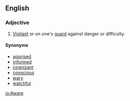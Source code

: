 ==English==
===Adjective===
#[[Vigilant]] or on one's [[guard]] against danger or difficulty.

====Synonyms====
*[[apprised]]
*[[informed]] 
*[[cognizant]]
*[[conscious]]
*[[wary]]
*[[watchful]]

[[io:Aware]]